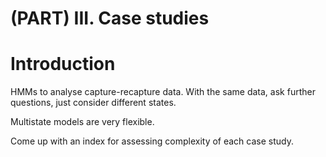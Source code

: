 # (PART) III. Case studies {-}

# Introduction {-}

HMMs to analyse capture-recapture data. With the same data, ask further questions, just consider different states.

Multistate models are very flexible.

Come up with an index for assessing complexity of each case study.